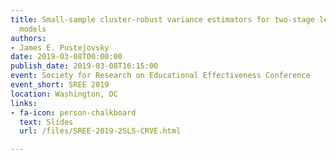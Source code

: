 ```yaml
---
title: Small-sample cluster-robust variance estimators for two-stage least squares
  models
authors:
- James E. Pustejovsky
date: 2019-03-08T00:00:00
publish_date: 2019-03-08T16:15:00
event: Society for Research on Educational Effectiveness Conference
event_short: SREE 2019
location: Washington, DC
links:
- fa-icon: person-chalkboard
  text: Slides
  url: /files/SREE-2019-2SLS-CRVE.html

---
```




